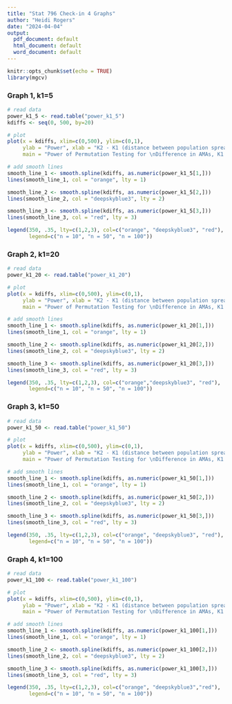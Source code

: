```yaml
---
title: "Stat 796 Check-in 4 Graphs"
author: "Heidi Rogers"
date: "2024-04-04"
output:
  pdf_document: default
  html_document: default
  word_document: default
---
```


```r
knitr::opts_chunk$set(echo = TRUE)
library(mgcv)
```

### Graph 1, k1=5

```r

# read data
power_k1_5 <- read.table("power_k1_5")
kdiffs <- seq(0, 500, by=20)

# plot 
plot(x = kdiffs, xlim=c(0,500), ylim=c(0,1), 
     ylab = "Power", xlab = "K2 - K1 (distance between population spreads)", 
     main = "Power of Permutation Testing for \nDifference in AMAs, K1 = 5") 

# add smooth lines
smooth_line_1 <- smooth.spline(kdiffs, as.numeric(power_k1_5[1,]))
lines(smooth_line_1, col = "orange", lty = 1)

smooth_line_2 <- smooth.spline(kdiffs, as.numeric(power_k1_5[2,]))
lines(smooth_line_2, col = "deepskyblue3", lty = 2)

smooth_line_3 <- smooth.spline(kdiffs, as.numeric(power_k1_5[3,]))
lines(smooth_line_3, col = "red", lty = 3)

legend(350, .35, lty=c(1,2,3), col=c("orange", "deepskyblue3", "red"), 
       legend=c("n = 10", "n = 50", "n = 100"))
```

### Graph 2, k1=20

```r

# read data
power_k1_20 <- read.table("power_k1_20")

# plot
plot(x = kdiffs, xlim=c(0,500), ylim=c(0,1), 
     ylab = "Power", xlab = "K2 - K1 (distance between population spreads)", 
     main = "Power of Permutation Testing for \nDifference in AMAs, K1 = 20") 

# add smooth lines
smooth_line_1 <- smooth.spline(kdiffs, as.numeric(power_k1_20[1,]))
lines(smooth_line_1, col = "orange", lty = 1)

smooth_line_2 <- smooth.spline(kdiffs, as.numeric(power_k1_20[2,]))
lines(smooth_line_2, col = "deepskyblue3", lty = 2)

smooth_line_3 <- smooth.spline(kdiffs, as.numeric(power_k1_20[3,]))
lines(smooth_line_3, col = "red", lty = 3)

legend(350, .35, lty=c(1,2,3), col=c("orange","deepskyblue3", "red"), 
       legend=c("n = 10", "n = 50", "n = 100"))
```

### Graph 3, k1=50

```r

# read data
power_k1_50 <- read.table("power_k1_50")

# plot
plot(x = kdiffs, xlim=c(0,500), ylim=c(0,1), 
     ylab = "Power", xlab = "K2 - K1 (distance between population spreads)", 
     main = "Power of Permutation Testing for \nDifference in AMAs, K1 = 50") 

# add smooth lines
smooth_line_1 <- smooth.spline(kdiffs, as.numeric(power_k1_50[1,]))
lines(smooth_line_1, col = "orange", lty = 1)

smooth_line_2 <- smooth.spline(kdiffs, as.numeric(power_k1_50[2,]))
lines(smooth_line_2, col = "deepskyblue3", lty = 2)

smooth_line_3 <- smooth.spline(kdiffs, as.numeric(power_k1_50[3,]))
lines(smooth_line_3, col = "red", lty = 3)

legend(350, .35, lty=c(1,2,3), col=c("orange", "deepskyblue3", "red"), 
       legend=c("n = 10", "n = 50", "n = 100"))
```

### Graph 4, k1=100

```r

# read data
power_k1_100 <- read.table("power_k1_100")

# plot
plot(x = kdiffs, xlim=c(0,500), ylim=c(0,1), 
     ylab = "Power", xlab = "K2 - K1 (distance between population spreads)", 
     main = "Power of Permutation Testing for \nDifference in AMAs, K1 = 100") 

# add smooth lines
smooth_line_1 <- smooth.spline(kdiffs, as.numeric(power_k1_100[1,]))
lines(smooth_line_1, col = "orange", lty = 1)

smooth_line_2 <- smooth.spline(kdiffs, as.numeric(power_k1_100[2,]))
lines(smooth_line_2, col = "deepskyblue3", lty = 2)

smooth_line_3 <- smooth.spline(kdiffs, as.numeric(power_k1_100[3,]))
lines(smooth_line_3, col = "red", lty = 3)

legend(350, .35, lty=c(1,2,3), col=c("orange", "deepskyblue3","red"), 
       legend=c("n = 10", "n = 50", "n = 100"))
```
